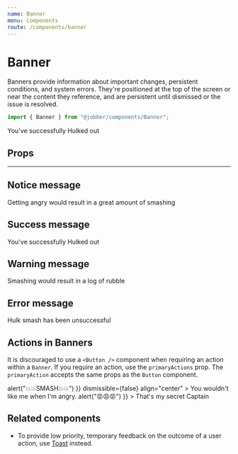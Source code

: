 ```yaml
---
name: Banner
menu: Components
route: /components/banner
---
```



# Banner

<ComponentStatus stage="ready" responsive="yes" accessible="yes" />

Banners provide information about important changes, persistent conditions, and
system errors. They're positioned at the top of the screen or near the content
they reference, and are persistent until dismissed or the issue is resolved.

```ts
import { Banner } from "@jobber/components/Banner";
```

<Playground>
  <Banner type="success">You've successfully Hulked out</Banner>
</Playground>

## Props

<Props of={Banner} />

---

## Notice message

<Playground>
  <Banner type="notice">
    Getting angry would result in a great amount of smashing
  </Banner>
</Playground>

## Success message

<Playground>
  <Banner type="success">You've successfully Hulked out</Banner>
</Playground>

## Warning message

<Playground>
  <Banner type="warning">Smashing would result in a log of rubble</Banner>
</Playground>

## Error message

<Playground>
  <Banner type="error">Hulk smash has been unsuccessful</Banner>
</Playground>

## Actions in Banners

It is discouraged to use a `<Button />` component when requiring an action
within a `Banner`. If you require an action, use the `primaryActions` prop. The
`primaryAction` accepts the same props as the `Button` component.

<Playground>
  <Banner
    type="success"
    primaryAction={{
      label: "Poke Me",
      onClick: () => alert("💥💥SMASH💥💥")
    }}
    dismissible={false}
    align="center"
  >
    You wouldn't like me when I'm angry.
  </Banner>
  <Banner
    type="notice"
    primaryAction={{
      label: "I'm always angry",
      onClick: () => alert("😡😡😡")
    }}
  >
    That's my secret Captain
  </Banner>
</Playground>

## Related components

- To provide low priority, temporary feedback on the outcome of a user action,
  use [Toast](toast) instead.
